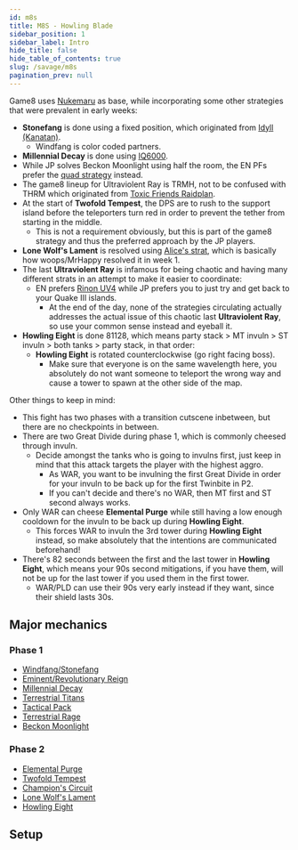 ```yaml
---
id: m8s
title: M8S - Howling Blade
sidebar_position: 1
sidebar_label: Intro
hide_title: false
hide_table_of_contents: true
slug: /savage/m8s
pagination_prev: null
---
```


Game8 uses [Nuke](https://www.youtube.com/watch?v=Pqxs9VBKn74)[maru](https://www.youtube.com/watch?v=HnFCYfJ-HaM) as base, while incorporating some other strategies that were prevalent in early weeks:
- **Stonefang** is done using a fixed position, which originated from [Idyll (Kanatan)](http://kanatan.info/archives/39556775.html).
  - Windfang is color coded partners.
- **Millennial Decay** is done using [IQ6000](https://x.com/yukiusa_14/status/1908541388968558841).
- While JP solves Beckon Moonlight using half the room, the EN PFs prefer the [quad strategy](https://raidplan.io/plan/WFsLBku1C9Iyxneu) instead.
- The game8 lineup for Ultraviolent Ray is TRMH, not to be confused with THRM which originated from [Toxic Friends Raidplan](https://raidplan.io/plan/9M-1G-mmOaaroDOG).
- At the start of **Twofold Tempest**, the DPS are to rush to the support island before the teleporters turn red in order to prevent the tether from starting in the middle.
  - This is not a requirement obviously, but this is part of the game8 strategy and thus the preferred approach by the JP players.
- **Lone Wolf's Lament** is resolved using [Alice's strat](https://x.com/Arieltemp/status/1908647291432690050/photo/2), which is basically how woops/MrHappy resolved it in week 1.
- The last **Ultraviolent Ray** is infamous for being chaotic and having many different strats in an attempt to make it easier to coordinate:
  - EN prefers [Rinon UV4](https://youtu.be/CPpfqs0ysuM?si=1Yic5zTVx5-_mIQY&t=750) while JP prefers you to just try and get back to your Quake III islands.
    - At the end of the day, none of the strategies circulating actually addresses the actual issue of this chaotic last **Ultraviolent Ray**, so use your common sense instead and eyeball it.
- **Howling Eight** is done 81128, which means party stack > MT invuln > ST invuln > both tanks > party stack, in that order:
  - **Howling Eight** is rotated counterclockwise (go right facing boss).
    - Make sure that everyone is on the same wavelength here, you absolutely do not want someone to teleport the wrong way and cause a tower to spawn at the other side of the map.

Other things to keep in mind:
- This fight has two phases with a transition cutscene inbetween, but there are no checkpoints in between.
- There are two <Tankbuster>Great Divide</Tankbuster> during phase 1, which is commonly cheesed through invuln.
  - Decide amongst the tanks who is going to invulns first, just keep in mind that this attack targets the player with the highest aggro.
    - As WAR, you want to be invulning the first <Tankbuster>Great Divide</Tankbuster> in order for your invuln to be back up for the first <Tankbuster>Twinbite</Tankbuster> in P2.
    - If you can't decide and there's no WAR, then MT first and ST second always works.
- Only WAR can cheese **Elemental Purge** while still having a low enough cooldown for the invuln to be back up during **Howling Eight**.
  - This forces WAR to invuln the 3rd tower during **Howling Eight** instead, so make absolutely that the intentions are communicated beforehand!
- There's 82 seconds between the first and the last tower in **Howling Eight**, which means your 90s second mitigations, if you have them, will not be up for the last tower if you used them in the first tower.
  - WAR/PLD can use their 90s very early instead if they want, since their shield lasts 30s.

## Major mechanics

### Phase 1
- [Windfang/Stonefang](/savage/m8s/windfang_stonefang)
- [Eminent/Revolutionary Reign](/savage/m8s/eminent_revolutionary_reign)
- [Millennial Decay](/savage/m8s/millennial_decay)
- [Terrestrial Titans](/savage/m8s/terrestrial_titans)
- [Tactical Pack](/savage/m8s/tactical_pack)
- [Terrestrial Rage](/savage/m8s/terrestrial_rage)
- [Beckon Moonlight](/savage/m8s/beckon_moonlight)

### Phase 2
- [Elemental Purge](/savage/m8s/elemental_purge)
- [Twofold Tempest](/savage/m8s/twofold_tempest)
- [Champion's Circuit](/savage/m8s/champion_circuit)
- [Lone Wolf's Lament](/savage/m8s/lone_wolf_lament)
- [Howling Eight](/savage/m8s/howling_eight)

## Setup

<Tabs>
<TabItem value="Phase 1" label="Phase 1" default>

<KittenAsset path='m8s/waymark1.png' wrapper='div' />

</TabItem>

<TabItem value="Phase 2" label="Phase 2">

<KittenAsset path='m8s/waymark2.png' wrapper='div' />

</TabItem>
</Tabs>